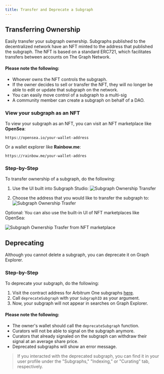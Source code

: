 ```yaml
---
title: Transfer and Deprecate a Subgraph 
---
```

## Transferring Ownership

Easily transfer your subgraph ownership. Subgraphs published to the decentralized network have an NFT minted to the address that published the subgraph. The NFT is based on a standard ERC721, which facilitates transfers between accounts on The Graph Network.

#### Please note the following: 

- Whoever owns the NFT controls the subgraph.
- If the owner decides to sell or transfer the NFT, they will no longer be able to edit or update that subgraph on the network.
- You can easily move control of a subgraph to a multi-sig
- A community member can create a subgraph on behalf of a DAO.

### View your subgraph as an NFT

To view your subgraph as an NFT, you can visit an NFT marketplace like **OpenSea**:

```
https://opensea.io/your-wallet-address
```

Or a wallet explorer like **Rainbow.me**:

```
https://rainbow.me/your-wallet-addres
```

### Step-by-Step

To transfer ownership of a subgraph, do the following: 

1.	Use the UI built into Subgraph Studio: ![Subgraph Ownership Transfer](/img/subgraph-ownership-transfer-1.png)

2.	Choose the address that you would like to transfer the subgraph to: ![Subgraph Ownership Trasfer](/img/subgraph-ownership-transfer-2.png)

Optional: You can also use the built-in UI of NFT marketplaces like OpenSea:

![Subgraph Ownership Trasfer from NFT marketplace](/img/subgraph-ownership-transfer-nft-marketplace.png)

## Deprecating 

Although you cannot delete a subgraph, you can deprecate it on Graph Explorer.

### Step-by-Step 

To deprecate your subgraph, do the following: 

1. Visit the contract address for Arbitrum One subgraphs [here](https://arbiscan.io/address/0xec9A7fb6CbC2E41926127929c2dcE6e9c5D33Bec#writeProxyContract).
2. Call `deprecateSubgraph` with your `SubgraphID` as your argument.
3. Now, your subgraph will not appear in searches on Graph Explorer.

#### Please note the following:

- The owner's wallet should call the `deprecateSubgraph` function.
- Curators will not be able to signal on the subgraph anymore.
- Curators that already signaled on the subgraph can withdraw their signal at an average share price.
- Deprecated subgraphs will show an error message.

> If you interacted with the deprecated subgraph, you can find it in your user profile under the "Subgraphs," "Indexing,” or "Curating" tab, respectively.

